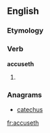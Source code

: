 ==English==

===Etymology===
{{suffix|accuse|eth}}

===Verb===
'''accuseth'''

# {{en-archaic third-person singular of|accuse}}

===Anagrams===
* [[catechus#English|catechus]]

[[fr:accuseth]]